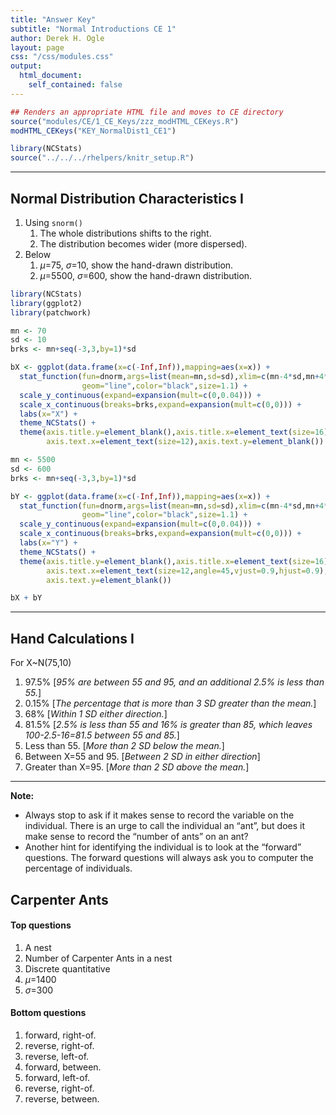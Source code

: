 ```yaml
---
title: "Answer Key"
subtitle: "Normal Introductions CE 1"
author: Derek H. Ogle
layout: page
css: "/css/modules.css"
output:
  html_document:
    self_contained: false
---
```


```r
## Renders an appropriate HTML file and moves to CE directory
source("modules/CE/1_CE_Keys/zzz_modHTML_CEKeys.R")
modHTML_CEKeys("KEY_NormalDist1_CE1")
```

```r
library(NCStats)
source("../../../rhelpers/knitr_setup.R")
```

----

## Normal Distribution Characteristics I

1. Using `snorm()`
    1. The whole distributions shifts to the right.
    1. The distribution becomes wider (more dispersed).
1. Below
    1. $\mu$=75, $\sigma$=10, show the hand-drawn distribution.
    1. $\mu$=5500, $\sigma$=600, show the hand-drawn distribution.

```r
library(NCStats)
library(ggplot2)
library(patchwork)

mn <- 70
sd <- 10
brks <- mn+seq(-3,3,by=1)*sd

bX <- ggplot(data.frame(x=c(-Inf,Inf)),mapping=aes(x=x)) +
  stat_function(fun=dnorm,args=list(mean=mn,sd=sd),xlim=c(mn-4*sd,mn+4*sd),
                geom="line",color="black",size=1.1) +
  scale_y_continuous(expand=expansion(mult=c(0,0.04))) +
  scale_x_continuous(breaks=brks,expand=expansion(mult=c(0,0))) +
  labs(x="X") +
  theme_NCStats() +
  theme(axis.title.y=element_blank(),axis.title.x=element_text(size=16),
        axis.text.x=element_text(size=12),axis.text.y=element_blank())

mn <- 5500
sd <- 600
brks <- mn+seq(-3,3,by=1)*sd

bY <- ggplot(data.frame(x=c(-Inf,Inf)),mapping=aes(x=x)) +
  stat_function(fun=dnorm,args=list(mean=mn,sd=sd),xlim=c(mn-4*sd,mn+4*sd),
                geom="line",color="black",size=1.1) +
  scale_y_continuous(expand=expansion(mult=c(0,0.04))) +
  scale_x_continuous(breaks=brks,expand=expansion(mult=c(0,0))) +
  labs(x="Y") +
  theme_NCStats() +
  theme(axis.title.y=element_blank(),axis.title.x=element_text(size=16),
        axis.text.x=element_text(size=12,angle=45,vjust=0.9,hjust=0.9),
        axis.text.y=element_blank())

bX + bY
```

----

## Hand Calculations I
For X~N(75,10) 

1. 97.5% [*95% are between 55 and 95, and an additional 2.5% is less than 55.*]
1. 0.15% [*The percentage that is more than 3 SD greater than the mean.*]
1. 68% [*Within 1 SD either direction.*]
1. 81.5% [*2.5% is less than 55 and 16% is greater than 85, which leaves 100-2.5-16=81.5 between 55 and 85.*]
1. Less than 55. [*More than 2 SD below the mean.*]
1. Between X=55 and 95. [*Between 2 SD in either direction*]
1. Greater than X=95. [*More than 2 SD above the mean.*]

----

<div class="alert alert-warning">
<strong>Note:</strong>
<ul>
<li>Always stop to ask if it makes sense to record the variable on the individual. There is an urge to call the individual an "ant", but does it make sense to record the "number of ants" on an ant?</li>
<li>Another hint for identifying the individual is to look at the "forward" questions. The forward questions will always ask you to computer the percentage of individuals.</li>
</ul>
</div>

## Carpenter Ants
#### Top questions
1. A nest
1. Number of Carpenter Ants in a nest
1. Discrete quantitative
1. $\mu$=1400
1. $\sigma$=300

#### Bottom questions
1. forward, right-of.
1. reverse, right-of.
1. reverse, left-of.
1. forward, between.
1. forward, left-of.
1. reverse, right-of.
1. reverse, between.
